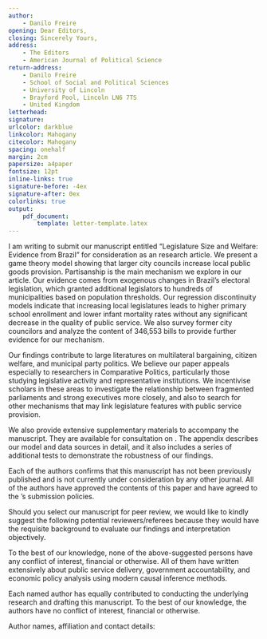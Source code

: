 ```yaml
---
author: 
    - Danilo Freire
opening: Dear Editors,
closing: Sincerely Yours,
address:
    - The Editors
    - American Journal of Political Science
return-address: 
    - Danilo Freire
    - School of Social and Political Sciences
    - University of Lincoln
    - Brayford Pool, Lincoln LN6 7TS
    - United Kingdom
letterhead: 
signature: 
urlcolor: darkblue
linkcolor: Mahogany
citecolor: Mahogany
spacing: onehalf
margin: 2cm
papersize: a4paper
fontsize: 12pt
inline-links: true
signature-before: -4ex
signature-after: 0ex
colorlinks: true
output: 
    pdf_document:
        template: letter-template.latex
---
```


I am writing to submit our manuscript entitled "Legislature Size and Welfare: Evidence from Brazil" for consideration as an \textit{American Journal of Political Science} research article. We present a game theory model showing that larger city councils increase local public goods provision. Partisanship is the main mechanism we explore in our article. Our evidence comes from exogenous changes in Brazil's electoral legislation, which granted additional legislators to hundreds of municipalities based on population thresholds. Our regression discontinuity models indicate that increasing local legislatures leads to higher primary school enrollment and lower infant mortality rates without any significant decrease in the quality of public service. We also survey former city councilors and analyze the content of 346,553 bills to provide further evidence for our mechanism.

Our findings contribute to large literatures on multilateral bargaining, citizen welfare, and municipal party politics. We believe our paper appeals especially to researchers in Comparative Politics, particularly those studying legislative activity and representative institutions. We incentivise scholars in these areas to investigate the relationship between fragmented parliaments and strong executives more closely, and also to search for other mechanisms that may link legislature features with public service provision.

We also provide extensive supplementary materials to accompany the manuscript. They are available for consultation on \href{https://github.com/umbertomig/legislature-size-welfare}{this GitHub repository}. The appendix describes our model and data sources in detail, and it also includes a series of additional tests to demonstrate the robustness of our findings.  

Each of the authors confirms that this manuscript has not been previously published and is not currently under consideration by any other journal. All of the authors have approved the contents of this paper and have agreed to the \textit{American Journal of Political Science}'s submission policies.

Should you select our manuscript for peer review, we would like to kindly suggest the following potential reviewers/referees because they would have the requisite background to evaluate our findings and interpretation objectively.

\vspace{.5cm}

\begin{itemize}
    \item Claudio Ferraz. Professor of Economics at the Vancouver School of Economics, University of British Columbia. Email: \url{claudio.ferraz@ubc.ca}.
    \item Thomas Fujiwara. Associate Professor of Economics and International Affairs, Princeton University. Email: \url{fujiwara@princeton.edu}
    \item F. Daniel Hidalgo. Cecil and Ida Green Associate Professor of Political Science, Massachusetts Institute of Technology. Email: \url{dhidalgo@mit.edu}.
    \item Guillermo Toral. Assistant Professor of Political Science, Vanderbilt University. Email: \url{guillermo.toral@vanderbilt.edu}.
    \item Ryan Hübert. Assistant Professor of Political Science, University of California, Davis. Email: \url{rhubert@ucdavis.edu}.
\end{itemize}

To the best of our knowledge, none of the above-suggested persons have any conflict of interest, financial or otherwise. All of them have written extensively about public service delivery, government accountability, and economic policy analysis using modern causal inference methods. 

Each named author has equally contributed to conducting the underlying research and drafting this manuscript. To the best of our knowledge, the authors have no conflict of interest, financial or otherwise.

Author names, affiliation and contact details:

\begin{itemize}
\item Gabriel Cepaluni: Associate Professor, Department of International Relations, São Paulo State University, \url{gabi.cepal@gmail.com}.
    \item Danilo Freire: Senior Lecturer, School of Social and Political Sciences, University of Lincoln, \url{dfreire@lincoln.ac.uk}. Corresponding author.
    \item Umberto Mignozzetti: Visiting Assistant Professor, Quantitative Theory and Methods Department, Emory University, \url{umberto.mignozzetti@emory.edu}.
\end{itemize}

\vspace{1cm}

